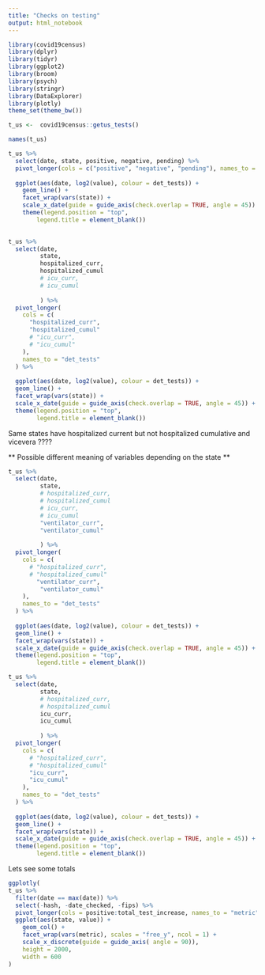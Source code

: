 ```yaml
---
title: "Checks on testing"
output: html_notebook
---
```



```r
library(covid19census)
library(dplyr)
library(tidyr)
library(ggplot2)
library(broom)
library(psych)
library(stringr)
library(DataExplorer)
library(plotly)
theme_set(theme_bw())
```


```r
t_us <-  covid19census::getus_tests()
```

```r
names(t_us)
```


```r
t_us %>% 
  select(date, state, positive, negative, pending) %>% 
  pivot_longer(cols = c("positive", "negative", "pending"), names_to = "det_tests") %>% 
  
  ggplot(aes(date, log2(value), colour = det_tests)) +
    geom_line() +
    facet_wrap(vars(state)) +
    scale_x_date(guide = guide_axis(check.overlap = TRUE, angle = 45)) +
    theme(legend.position = "top",
        legend.title = element_blank()) 
  


```



```r
t_us %>%
  select(date,
         state,
         hospitalized_curr,
         hospitalized_cumul
         # icu_curr,
         # icu_cumul
         
         ) %>%
  pivot_longer(
    cols = c(
      "hospitalized_curr",
      "hospitalized_cumul"
      # "icu_curr",
      # "icu_cumul"
    ),
    names_to = "det_tests"
  ) %>%
  
  ggplot(aes(date, log2(value), colour = det_tests)) +
  geom_line() +
  facet_wrap(vars(state)) +
  scale_x_date(guide = guide_axis(check.overlap = TRUE, angle = 45)) +
  theme(legend.position = "top",
        legend.title = element_blank())

```
Same states have hospitalized current but not hospitalized cumulative and vicevera ????

** Possible different meaning of variables depending on the state  **


```r
t_us %>%
  select(date,
         state,
         # hospitalized_curr,
         # hospitalized_cumul
         # icu_curr,
         # icu_cumul
         "ventilator_curr",
         "ventilator_cumul"
         
         ) %>%
  pivot_longer(
    cols = c(
      # "hospitalized_curr",
      # "hospitalized_cumul"
        "ventilator_curr",
         "ventilator_cumul"
    ),
    names_to = "det_tests"
  ) %>%
  
  ggplot(aes(date, log2(value), colour = det_tests)) +
  geom_line() +
  facet_wrap(vars(state)) +
  scale_x_date(guide = guide_axis(check.overlap = TRUE, angle = 45)) +
  theme(legend.position = "top",
        legend.title = element_blank())

```
```r
t_us %>%
  select(date,
         state,
         # hospitalized_curr,
         # hospitalized_cumul
         icu_curr,
         icu_cumul
         
         ) %>%
  pivot_longer(
    cols = c(
      # "hospitalized_curr",
      # "hospitalized_cumul"
      "icu_curr",
      "icu_cumul"
    ),
    names_to = "det_tests"
  ) %>%
  
  ggplot(aes(date, log2(value), colour = det_tests)) +
  geom_line() +
  facet_wrap(vars(state)) +
  scale_x_date(guide = guide_axis(check.overlap = TRUE, angle = 45)) +
  theme(legend.position = "top",
        legend.title = element_blank())

```



Lets see some totals
```r
ggplotly(
t_us %>% 
  filter(date == max(date)) %>% 
  select(-hash, -date_checked, -fips) %>%
  pivot_longer(cols = positive:total_test_increase, names_to = "metric", values_to = "value") %>% 
  ggplot(aes(state, value)) +
    geom_col() +
    facet_wrap(vars(metric), scales = "free_y", ncol = 1) + 
    scale_x_discrete(guide = guide_axis( angle = 90)),
    height = 2000,
    width = 600
)

```























